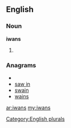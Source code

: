 ==English==

===Noun===
'''iwans'''

# {{plural of|[[iwan]]}}

===Anagrams===
* {{alphagram|ainsw}}
* [[saw in#English|saw in]]
* [[swain#English|swain]]
* [[wains#English|wains]]

[[Category:English plurals]]

[[ar:iwans]]
[[my:iwans]]